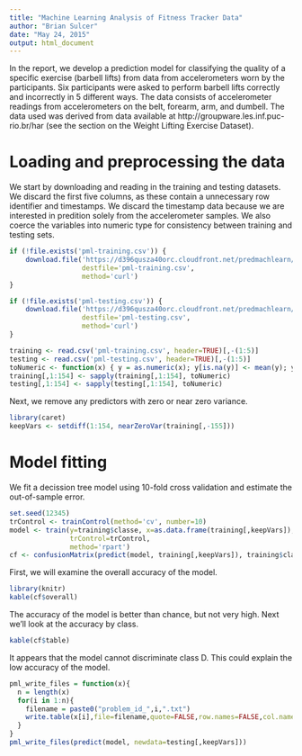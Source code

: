 ```yaml
---
title: "Machine Learning Analysis of Fitness Tracker Data"
author: "Brian Sulcer"
date: "May 24, 2015"
output: html_document
---
```

In the report, we develop a prediction model for classifying the quality of
a specific exercise (barbell lifts) from data from accelerometers worn by the
participants.  Six participants were asked to perform barbell lifts correctly and
incorrectly in 5 different ways.  The data consists of accelerometer readings
from accelerometers on the belt, forearm, arm, and dumbell.  The data used was
derived from data available at http://groupware.les.inf.puc-rio.br/har (see the
section on the Weight Lifting Exercise Dataset). 

# Loading and preprocessing the data

We start by downloading and reading in the training and testing datasets.  We
discard the first five columns, as these contain a unnecessary row identifier
and timestamps.  We discard the timestamp data because we are interested in
predition solely from the accelerometer samples.  We also coerce the variables
into numeric type for consistency between training and testing sets.

```r
if (!file.exists('pml-training.csv')) {
    download.file('https://d396qusza40orc.cloudfront.net/predmachlearn/pml-training.csv',
                  destfile='pml-training.csv',
                  method='curl')
}

if (!file.exists('pml-testing.csv')) {
    download.file('https://d396qusza40orc.cloudfront.net/predmachlearn/pml-testing.csv',
                  destfile='pml-testing.csv',
                  method='curl')
}

training <- read.csv('pml-training.csv', header=TRUE)[,-(1:5)]
testing <- read.csv('pml-testing.csv', header=TRUE)[,-(1:5)]
toNumeric <- function(x) { y = as.numeric(x); y[is.na(y)] <- mean(y); y }
training[,1:154] <- sapply(training[,1:154], toNumeric)
testing[,1:154] <- sapply(testing[,1:154], toNumeric)
```

Next, we remove any predictors with zero or near zero variance.

```r
library(caret)
keepVars <- setdiff(1:154, nearZeroVar(training[,-155]))
```

# Model fitting

We fit a decission tree model using 10-fold cross validation and estimate the
out-of-sample error.

```r
set.seed(12345)
trControl <- trainControl(method='cv', number=10)
model <- train(y=training$classe, x=as.data.frame(training[,keepVars]),
               trControl=trControl,
               method='rpart')
cf <- confusionMatrix(predict(model, training[,keepVars]), training$classe)
```

First, we will examine the overall accuracy of the model.

```r
library(knitr)
kable(cf$overall)
```

The accuracy of the model is better than chance, but not very high.  Next we'll
look at the accuracy by class.

```r
kable(cf$table)
```

It appears that the model cannot discriminate class D.  This could explain
the low accuracy of the model.

```r
pml_write_files = function(x){
  n = length(x)
  for(i in 1:n){
    filename = paste0("problem_id_",i,".txt")
    write.table(x[i],file=filename,quote=FALSE,row.names=FALSE,col.names=FALSE)
  }
}
pml_write_files(predict(model, newdata=testing[,keepVars]))
```
